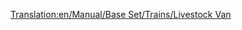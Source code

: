 [[Translation:en/Manual/Base Set/Trains/Livestock Van]]
{{es/Vagones|Imagen=[[File:en/Livestockvan.png]]
|Nombre=Vagón de Ganado
|PrecioNormal=2.250 € (1.125 £)
|PesoNormal=20 / 24 t
|CapacidadNormal=25 cabezas de ganado
|PrecioMono="
|PesoMono=20 / 25 t
|CapacidadMono=30 cabezas de ganado
|PrecioMag="
|PesoMag=20 / 26 t
|CapacidadMag=32 cabezas de ganado
|Descripción=El '''vagón de ganado''' se utiliza para transportar cabezas de [[es/Manual/Base Set/Cargos/Ganado|ganado]] desde la [[es/Manual/Base Set/Industries/Granja|granja]].

En el clima [[es/Manual/Clima#Templado|templado]] se transporta hasta la [[es/Manual/Base Set/Industries/Fábrica|fábrica]].
Y en el clima [[es/Manual/Clima#Subtropical|subtropical]] hasta la [[es/Manual/Base Set/Industries/Planta procesadora de alimentos|planta procesadora de alimentos]].

Si crea un tren mixto de [[es/Manual/Base Set/Trains/Vagoneta de Grano|vagonetas de grano]] y vagones de ganado debe compensar su composición (tenga en cuenta que tienen capacidades diferentes).
}}